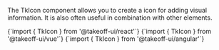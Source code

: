 
The TkIcon component allows you to create a icon for adding visual information. It is also often useful in combination with other elements. 

<Tabs>
  <TabItem value="react" label="React" default>
    <CodeBlock
      language="jsx"
      showLineNumbers>
      {`import { TkIcon } from '@takeoff-ui/react'`}
    </CodeBlock>
  </TabItem>
  <TabItem value="vue" label="Vue">
    <CodeBlock
      language="jsx"
      showLineNumbers>
      {`import { TkIcon } from '@takeoff-ui/vue'`}
    </CodeBlock>
  </TabItem>
  <TabItem value="angular" label="Angular">
    <CodeBlock
      language="jsx"
      showLineNumbers>
      {`import { TkIcon } from '@takeoff-ui/angular'`}
    </CodeBlock>
  </TabItem>
</Tabs>